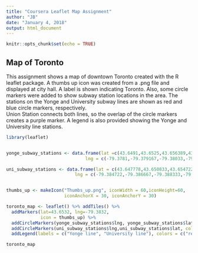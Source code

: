 ```yaml
---
title: "Coursera Leaflet Map Assignment"
author: "JB"
date: "January 4, 2018"
output: html_document
---
```


```r
knitr::opts_chunk$set(echo = TRUE)
```

## Map of Toronto

This assignment shows a map of downtown Toronto created with the R leaflet package.
A thumbs up icon was created from a .png file and displayed at city hall.
A label is shown indicating Toronto. Also, some circle markers
were added to show subway station locations in the area. The stations on the Yonge 
and University subway lines are shown as red and blue circle markers, respectively.  
Union Station connects both lines, so the overlap of the circle markers creates a 
purple marker.  A legend is also provided showing the Yonge and University 
line stations.
```r
library(leaflet)


yonge_subway_stations <- data.frame(lat =c(43.6491,43.6525,43.656389,43.661389, 43.645556),
                              lng = c(-79.3781,-79.379167,-79.38033,-79.383056,-79.380556))

uni_subway_stations <- data.frame(lat = c(43.647778,43.650833,43.654722,43.66,43.645556),
                          lng = c(-79.384722,-79.386667,-79.388333,-79.390556,-79.380556))


thumbs_up <- makeIcon("Thumbs_up.png", iconWidth = 60,iconHeight=60,
                      iconAnchorX = 30, iconAnchorY = 30)

toronto_map <- leaflet() %>% addTiles() %>%
  addMarkers(lat=43.6532, lng=-79.3832, 
             icon = thumbs_up) %>%
  addCircleMarkers(yonge_subway_stations$lng, yonge_subway_stations$lat, color = 'red') %>%
  addCircleMarkers(uni_subway_stations$lng,uni_subway_stations$lat, color = 'blue') %>%
  addLegend(labels = c("Yonge line", "University line"), colors = c("red", "blue"))

toronto_map
```

